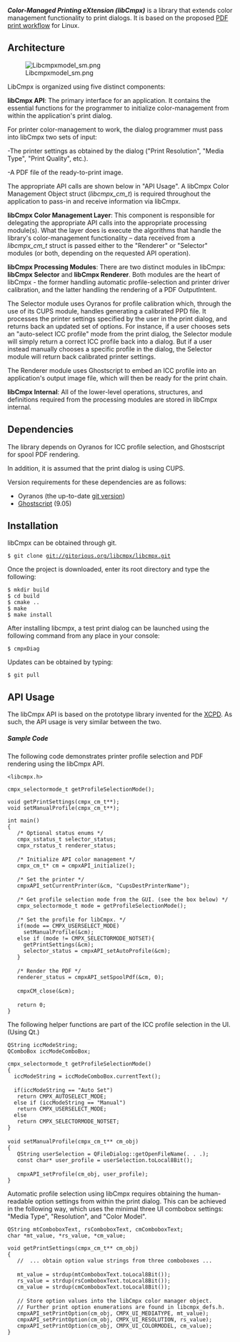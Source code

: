 '''''Color-Managed Printing eXtension (libCmpx)''''' is a library that extends color management functionality to print dialogs.  It is based on the proposed [http://www.oyranos.org/2012/02/linux-printing PDF print workflow] for Linux.

== Architecture ==

[[Image:Libcmpxmodel sm.png]] 

LibCmpx is organized using five distinct components:

'''libCmpx API''': The primary interface for an application.  It contains the essential functions for the programmer to initialize color-management from within the application's print dialog.

For printer color-management to work, the dialog programmer must pass into libCmpx two sets of input:

-The printer settings as obtained by the dialog ("Print Resolution", "Media Type", "Print Quality", etc.).

-A PDF file of the ready-to-print image.

The appropriate API calls are shown below in "API Usage". A libCmpx Color Management Object struct (''libcmpx_cm_t'') is required throughout the application to pass-in and receive information via libCmpx. 

'''libCmpx Color Management Layer''': This component is responsible for delegating the appropriate API calls into the appropriate processing module(s).  What the layer does is execute the algorithms that handle the library's color-management functionality – data received from a ''libcmpx_cm_t'' struct is passed either to the "Renderer" or "Selector" modules (or both, depending on the requested API operation).

'''libCmpx Processing Modules''': There are two distinct modules in libCmpx: '''libCmpx Selector''' and '''libCmpx Renderer'''.  Both modules are the heart of libCmpx - the former handling automatic profile-selection and printer driver calibration, and the latter handling the rendering of a PDF OutputIntent.  

The Selector module uses Oyranos for profile calibration which, through the use of its CUPS module, handles generating a calibrated PPD file. It processes the printer settings specified by the user in the print dialog, and returns back an updated set of options. For instance, if a user chooses sets an "auto-select ICC profile" mode from the print dialog, the Selector module will simply return a correct ICC profile back into a dialog.  But if a user instead manually chooses a specific profile in the dialog, the Selector module will return back calibrated printer settings.

The Renderer module uses Ghostscript to embed an ICC profile into an application's output image file, which will then be ready for the print chain.

'''libCmpx Internal''': All of the lower-level operations, structures, and definitions required from the processing modules are stored in libCmpx internal.

== Dependencies ==

The library depends on Oyranos for ICC profile selection, and Ghostscript for spool PDF rendering.

In addition, it is assumed that the print dialog is using CUPS.

Version requirements for these dependencies are as follows:

* Oyranos (the up-to-date [http://www.oyranos.org/wiki/index.php?title=Oyranos/git git version])
* [http://pages.cs.wisc.edu/~ghost/ Ghostscript] (9.05)

== Installation ==

libCmpx can be obtained through git.

 $ git clone git://gitorious.org/libcmpx/libcmpx.git

Once the project is downloaded, enter its root directory and type the following:

 $ mkdir build
 $ cd build
 $ cmake ..
 $ make
 $ make install

After installing libcmpx, a test print dialog can be launched using the following command from any place in your console:

 $ cmpxDiag

Updates can be obtained by typing:

 $ git pull

== API Usage ==

The libCmpx API is based on the prototype library invented for the [http://www.oyranos.org/wiki/index.php?title=XCPD#API_Usage XCPD].  As such, the API usage is very similar between the two.

===== Sample Code =====

The following code demonstrates printer profile selection and PDF rendering using the libCmpx API.

 <libcmpx.h>

 cmpx_selectormode_t getProfileSelectionMode();

 void getPrintSettings(cmpx_cm_t**);
 void setManualProfile(cmpx_cm_t**);

 int main()
 {
    /* Optional status enums */
    cmpx_sstatus_t selector_status;
    cmpx_rstatus_t renderer_status;
 
    /* Initialize API color management */
    cmpx_cm_t* cm = cmpxAPI_initialize();     
 
    /* Set the printer */
    cmpxAPI_setCurrentPrinter(&cm, "CupsDestPrinterName");
 
    /* Get profile selection mode from the GUI. (see the box below) */
    cmpx_selectormode_t mode = getProfileSelectionMode(); 
 
    /* Set the profile for libCmpx. */
    if(mode == CMPX_USERSELECT_MODE)
      setManualProfile(&cm);
    else if (mode != CMPX_SELECTORMODE_NOTSET){
      getPrintSettings(&cm);
      selector_status = cmpxAPI_setAutoProfile(&cm);
    }
 
    /* Render the PDF */
    renderer_status = cmpxAPI_setSpoolPdf(&cm, 0);
 
    cmpxCM_close(&cm);
 
    return 0;
 }


The following helper functions are part of the ICC profile selection in the UI. (Using Qt.)

 QString iccModeString;
 QComboBox iccModeComboBox;

 cmpx_selectormode_t getProfileSelectionMode()
 {
   iccModeString = iccModeComboBox.currentText(); 
 
   if(iccModeString == "Auto Set")
    return CMPX_AUTOSELECT_MODE;
   else if (iccModeString == "Manual") 
    return CMPX_USERSELECT_MODE; 
   else
    return CMPX_SELECTORMODE_NOTSET;
 }
 
 void setManualProfile(cmpx_cm_t** cm_obj)
 {
    QString userSelection = QFileDialog::getOpenFileName(. . .);
    const char* user_profile = userSelection.toLocal8Bit();
 
    cmpxAPI_setProfile(cm_obj, user_profile);  
 }

Automatic profile selection using libCmpx requires obtaining the human-readable option settings from within the print dialog.  This can be achieved in the following way, which uses the minimal three UI combobox settings: "Media Type", "Resolution", and "Color Model".

 QString mtComboboxText, rsComboboxText, cmComboboxText;
 char *mt_value, *rs_value, *cm_value;

 void getPrintSettings(cmpx_cm_t** cm_obj)
 {
    //  ... obtain option value strings from three comboboxes ...
 
    mt_value = strdup(mtComboboxText.toLocal8Bit());
    rs_value = strdup(rsComboboxText.toLocal8Bit());
    cm_value = strdup(cmComboboxText.toLocal8Bit());
 
    // Store option values into the libCmpx color manager object. 
    // Further print option enumerations are found in libcmpx_defs.h.
    cmpxAPI_setPrintOption(cm_obj, CMPX_UI_MEDIATYPE, mt_value);
    cmpxAPI_setPrintOption(cm_obj, CMPX_UI_RESOLUTION, rs_value);
    cmpxAPI_setPrintOption(cm_obj, CMPX_UI_COLORMODEL, cm_value);
 }